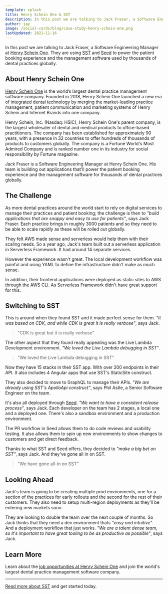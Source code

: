 ```yaml
---
template: splash
title: Henry Schein One & SST
description: In this post we are talking to Jack Fraser, a Software Engineering Manager at Henry Schein One; the world's largest dental practice management software company.
author: jay
image: /social-cards/blog/case-study-henry-schein-one.png
lastUpdated: 2021-11-16
---
```


In this post we are talking to Jack Fraser, a Software Engineering Manager at [Henry Schein One](https://henryscheinone.com). They are using [SST](/) and [Seed](https://seed.run) to power the patient booking experience and the management software used by thousands of dental practices globally.

## About Henry Schein One

[Henry Schein One](https://henryscheinone.com) is the world’s largest dental practice management software company. Founded in 2018, Henry Schein One launched a new era of integrated dental technology by merging the market-leading practice management, patient communication and marketing systems of Henry Schein and Internet Brands into one company.

Henry Schein, Inc. (Nasdaq: HSIC), Henry Schein One's parent company, is the largest wholesaler of dental and medical products to office-based practitioners. The company has been established for approximately 90 years, with a presence in 32 countries to offer hundreds of thousands of products to customers globally. The company is a Fortune World's Most Admired Company and is ranked number one in its industry for social responsibility by Fortune magazine.

Jack Fraser is a Software Engineering Manager at Henry Schein One. His team is building out applications that'll power the patient booking experience and the management software for thousands of dental practices globally.

## The Challenge

As more dental practices around the world start to rely on digital services to manage their practices and patient booking; the challenge is then to _"build applications that are snappy and easy to use for patients"_, says Jack Fraser. Each practice brings in roughly 3000 patients and so they need to be able to scale rapidly as these will be rolled out globally.

They felt AWS made sense and serverless would help them with their scaling needs. So a year ago, Jack's team built out a serverless application in Serverless Framework. It had around 14 separate services.

However the experience wasn't great. The local development workflow was painful and using YAML to define the infrastructure didn't make as much sense.

In addition, their frontend applications were deployed as static sites to AWS through the AWS CLI. As Serverless Framework didn't have great support for this.

## Switching to SST

This is around when they found SST and it made perfect sense for them. _"It was based on CDK, and while CDK is great it is really verbose"_, says Jack.

> "CDK is great but it is really verbose"

The other aspect that they found really appealing was the Live Lambda Development environment. _"We loved the Live Lambda debugging in SST"_.

> "We loved the Live Lambda debugging in SST"

Now they have 15 stacks in their SST app. With over 200 endpoints in their API. It also includes 4 Angular apps that use SST's StaticSite construct.

They also decided to move to GraphQL to manage their APIs. _"We are already using SST's ApolloApi construct"_, says Phil Astle, a Senior Software Engineer on the team.

It's also all deployed through [Seed](https://seed.run). _"We want to have a consistent release process"_, says Jack. Each developer on the team has 2 stages, a local one and a deployed one. There's also a sandbox environment and a production environment.

The PR workflow in Seed allows them to do code reviews and usability testing. It also allows them to spin up new environments to show changes to customers and get direct feedback.

Thanks to what SST and Seed offers, they decided to _"make a big bet on SST"_, says Jack. And they've gone all in on SST.

> "We have gone all-in on SST"

## Looking Ahead

Jack's team is going to be creating multiple prod environments, one for a section of the practices for early rollouts and the second for the rest of their customers. They also need to setup multi-region deployments as they'll be entering new markets soon.

They are looking to double the team over the next couple of months. So Jack thinks that they need a dev environment thats _"easy and intuitive"_. And a deployment workflow that just works. _"We are a talent dense team, so it's important to have great tooling to be as productive as possible"_, says Jack.

## Learn More

Learn about the [job opportunities at Henry Schein One](https://dentr.co.uk/jobs) and join the world's largest dental practice management software company.

---

[Read more about SST](/) and get started today.
